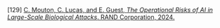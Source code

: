 \[129\]	[C. Mouton, C. Lucas, and E. Guest, *The Operational Risks of AI in Large-Scale Biological Attacks*. RAND Corporation, 2024\.](http://paperpile.com/b/Lj1YHA/R6sjP)